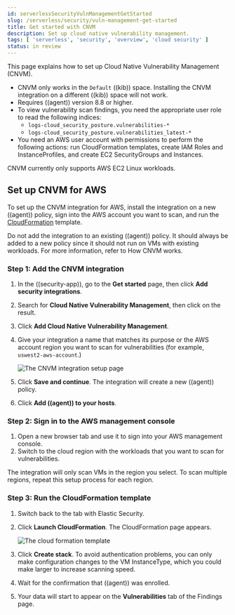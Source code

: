 ```yaml
---
id: serverlessSecurityVulnManagementGetStarted
slug: /serverless/security/vuln-management-get-started
title: Get started with CNVM
description: Set up cloud native vulnerability management.
tags: [ 'serverless', 'security', 'overview', 'cloud security' ]
status: in review
---
```


<DocBadge template="technical preview" />
<div id="vuln-management-get-started"></div>

This page explains how to set up Cloud Native Vulnerability Management (CNVM).

<DocCallOut title="Requirements">

* CNVM only works in the `Default` ((kib)) space. Installing the CNVM integration on a different ((kib)) space will not work. 
* Requires ((agent)) version 8.8 or higher.
* To view vulnerability scan findings, you need the appropriate user role to read the following indices:
    * `logs-cloud_security_posture.vulnerabilities-*`
    * `logs-cloud_security_posture.vulnerabilities_latest-*`
* You need an AWS user account with permissions to perform the following actions: run CloudFormation templates, create IAM Roles and InstanceProfiles, and create EC2 SecurityGroups and Instances.

</DocCallOut>

<DocCallOut title="Note">
CNVM currently only supports AWS EC2 Linux workloads.
</DocCallOut>

<div id="vuln-management-setup"></div>

## Set up CNVM for AWS

To set up the CNVM integration for AWS, install the integration on a new ((agent)) policy, sign into the AWS account you want to scan, and run the [CloudFormation](https://docs.aws.amazon.com/cloudformation/index.html) template.

<DocCallOut title="Important" color="warning">
Do not add the integration to an existing ((agent)) policy. It should always be added to a new policy since it should not run on VMs with existing workloads. For more information, refer to <DocLink id="serverlessSecurityVulnManagementOverview" section="how-cnvm-works">How CNVM works</DocLink>.
</DocCallOut>

<div id="vuln-management-setup-step-1"></div>

### Step 1: Add the CNVM integration

1. In the ((security-app)), go to the **Get started** page, then click **Add security integrations**.
1. Search for **Cloud Native Vulnerability Management**, then click on the result.
1. Click **Add Cloud Native Vulnerability Management**.
1. Give your integration a name that matches its purpose or the AWS account region you want to scan for vulnerabilities (for example, `uswest2-aws-account`.)

    ![The CNVM integration setup page](../images/vuln-management-get-started/-dashboards-cnvm-setup-1.png)

1. Click **Save and continue**. The integration will create a new ((agent)) policy.
1. Click **Add ((agent)) to your hosts**.

<div id="vuln-management-setup-step-2"></div>

### Step 2: Sign in to the AWS management console

1. Open a new browser tab and use it to sign into your AWS management console.
1. Switch to the cloud region with the workloads that you want to scan for vulnerabilities.

<DocCallOut title="Important" color="warning">
The integration will only scan VMs in the region you select. To scan multiple regions, repeat this setup process for each region.
</DocCallOut>

<div id="vuln-management-setup-step-3"></div>

### Step 3: Run the CloudFormation template

1. Switch back to the tab with Elastic Security.
1. Click **Launch CloudFormation**. The CloudFormation page appears.

    ![The cloud formation template](../images/vuln-management-get-started/-dashboards-cnvm-cloudformation.png)

1. Click **Create stack**.  To avoid authentication problems, you can only make configuration changes to the VM InstanceType, which you could make larger to increase scanning speed.
1. Wait for the confirmation that ((agent)) was enrolled.
1. Your data will start to appear on the **Vulnerabilities** tab of the <DocLink id="serverlessSecurityVulnManagementFindings">Findings page</DocLink>.

